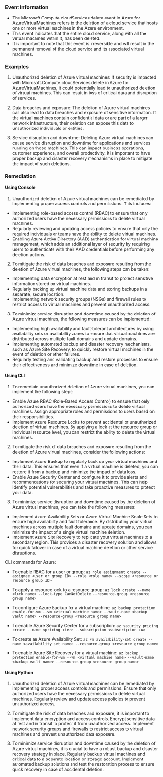 
### Event Information

- The Microsoft.Compute.cloudServices.delete event in Azure for AzureVirtualMachines refers to the deletion of a cloud service that hosts one or more virtual machines in the Azure environment.
- This event indicates that the entire cloud service, along with all the virtual machines within it, has been deleted.
- It is important to note that this event is irreversible and will result in the permanent removal of the cloud service and its associated virtual machines.


### Examples

1. Unauthorized deletion of Azure virtual machines: If security is impacted with Microsoft.Compute.cloudServices.delete in Azure for AzureVirtualMachines, it could potentially lead to unauthorized deletion of virtual machines. This can result in loss of critical data and disruption of services.

2. Data breaches and exposure: The deletion of Azure virtual machines can also lead to data breaches and exposure of sensitive information. If the virtual machines contain confidential data or are part of a larger network infrastructure, their deletion can expose this data to unauthorized individuals or entities.

3. Service disruption and downtime: Deleting Azure virtual machines can cause service disruption and downtime for applications and services running on those machines. This can impact business operations, customer experience, and overall productivity. It is important to have proper backup and disaster recovery mechanisms in place to mitigate the impact of such deletions.

### Remediation

#### Using Console

1. Unauthorized deletion of Azure virtual machines can be remediated by implementing proper access controls and permissions. This includes:

- Implementing role-based access control (RBAC) to ensure that only authorized users have the necessary permissions to delete virtual machines.
- Regularly reviewing and updating access policies to ensure that only the required individuals or teams have the ability to delete virtual machines.
- Enabling Azure Active Directory (AAD) authentication for virtual machine management, which adds an additional layer of security by requiring users to authenticate with their AAD credentials before performing any deletion actions.

2. To mitigate the risk of data breaches and exposure resulting from the deletion of Azure virtual machines, the following steps can be taken:

- Implementing data encryption at rest and in transit to protect sensitive information stored on virtual machines.
- Regularly backing up virtual machine data and storing backups in a separate, secure location.
- Implementing network security groups (NSGs) and firewall rules to restrict access to virtual machines and prevent unauthorized access.

3. To minimize service disruption and downtime caused by the deletion of Azure virtual machines, the following measures can be implemented:

- Implementing high availability and fault-tolerant architectures by using availability sets or availability zones to ensure that virtual machines are distributed across multiple fault domains and update domains.
- Implementing automated backup and disaster recovery mechanisms, such as Azure Site Recovery, to quickly restore virtual machines in the event of deletion or other failures.
- Regularly testing and validating backup and restore processes to ensure their effectiveness and minimize downtime in case of deletion.

#### Using CLI

1. To remediate unauthorized deletion of Azure virtual machines, you can implement the following steps:

- Enable Azure RBAC (Role-Based Access Control) to ensure that only authorized users have the necessary permissions to delete virtual machines. Assign appropriate roles and permissions to users based on their responsibilities.
- Implement Azure Resource Locks to prevent accidental or unauthorized deletion of virtual machines. By applying a lock at the resource group or individual resource level, you can restrict the ability to delete the virtual machines.

2. To mitigate the risk of data breaches and exposure resulting from the deletion of Azure virtual machines, consider the following actions:

- Implement Azure Backup to regularly back up your virtual machines and their data. This ensures that even if a virtual machine is deleted, you can restore it from a backup and minimize the impact of data loss.
- Enable Azure Security Center and configure it to provide alerts and recommendations for securing your virtual machines. This can help identify potential vulnerabilities and take proactive measures to protect your data.

3. To minimize service disruption and downtime caused by the deletion of Azure virtual machines, you can take the following measures:

- Implement Azure Availability Sets or Azure Virtual Machine Scale Sets to ensure high availability and fault tolerance. By distributing your virtual machines across multiple fault domains and update domains, you can minimize the impact of a single virtual machine deletion.
- Implement Azure Site Recovery to replicate your virtual machines to a secondary region. This provides a disaster recovery solution and allows for quick failover in case of a virtual machine deletion or other service disruptions.

CLI commands for Azure:

- To enable RBAC for a user or group:
  `az role assignment create --assignee <user or group ID> --role <role name> --scope <resource or resource group ID>`

- To apply a resource lock to a resource group:
  `az lock create --name <lock name> --lock-type CanNotDelete --resource-group <resource group name>`

- To configure Azure Backup for a virtual machine:
  `az backup protection enable-for-vm --vm <virtual machine name> --vault-name <backup vault name> --resource-group <resource group name>`

- To enable Azure Security Center for a subscription:
  `az security pricing create --name <pricing tier> --subscription <subscription ID>`

- To create an Azure Availability Set:
  `az vm availability-set create --name <availability set name> --resource-group <resource group name>`

- To enable Azure Site Recovery for a virtual machine:
  `az backup protection enable-for-vm --vm <virtual machine name> --vault-name <backup vault name> --resource-group <resource group name>`

#### Using Python

1. Unauthorized deletion of Azure virtual machines can be remediated by implementing proper access controls and permissions. Ensure that only authorized users have the necessary permissions to delete virtual machines. Regularly review and update access policies to prevent unauthorized access.

2. To mitigate the risk of data breaches and exposure, it is important to implement data encryption and access controls. Encrypt sensitive data at rest and in transit to protect it from unauthorized access. Implement network security groups and firewalls to restrict access to virtual machines and prevent unauthorized data exposure.

3. To minimize service disruption and downtime caused by the deletion of Azure virtual machines, it is crucial to have a robust backup and disaster recovery strategy in place. Regularly backup virtual machines and critical data to a separate location or storage account. Implement automated backup solutions and test the restoration process to ensure quick recovery in case of accidental deletion.

